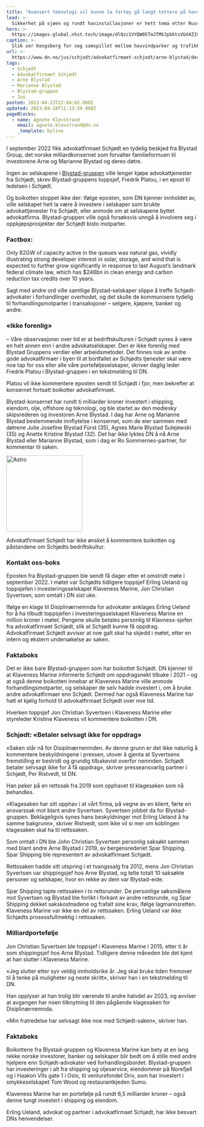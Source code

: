 ```yaml
---
title: "Avansert teknologi vil kunne la fartøy gå langt tettere på havvindparker enn tidligere tenkt"
lead: >-
  Sikkerhet på sjøen og rundt havinstallasjoner er hett tema etter Russlands angrep på Ukraina. Ny Kongsberg-teknologi kan kombinere sikkerhet og økt utnyttelse av områder ved havvindparker.
hero: >-
  https://images-global.nhst.tech/image/dlQzc1VYQW05TmJTMXJpbktsVUd4Z1Vja2FvQ1hTU3dlcVZadmlGSm9BMD0=/nhst/binary/6acd02a7cce53194b91f42ec38d665cd?image_version=1080
caption: >-
  Slik ser Kongsberg for seg samspillet mellom havvindparker og trafikk og bruk av havrommet ellers. Foto: Kongsberg
url: >-
  https://www.dn.no/jus/schjodt/advokatfirmaet-schjodt/arne-blystad/derfor-boikotter-de-schjodt-ikke-forenlig-med-blystad-gruppens-verdier/2-1-1438547
tags:
  - Schjødt
  - Advokatfirmaet Schjødt
  - Arne Blystad
  - Marianne Blystad
  - Blystad-gruppen
  - Jus
posted: 2023-04-23T22:04:02.000Z
updated: 2023-04-28T11:13:59.000Z
pageBlocks:
  - name: Agnete Klevstrand
    email: agnete.klevstrand@dn.no
    _template: byline
---
```


I september 2022 fikk advokatfirmaet Schjødt en tydelig beskjed fra Blystad Group, det norske milliardkonsernet som forvalter familieformuen til investorene Arne og Marianne Blystad og deres døtre.

Ingen av selskapene i [Blystad-gruppen](#) ville lenger kjøpe advokattjenester fra Schjødt, skrev Blystad-gruppens toppsjef, Fredrik Platou, i en epost til ledelsen i Schjødt.

Og boikotten stoppet ikke der: Ifølge eposten, som DN kjenner innholdet av, ville selskapet helt la være å investere i selskaper som brukte advokattjenester fra Schjødt, eller anmode om at selskapene byttet advokatfirma. Blystad-gruppen ville også forsøksvis unngå å involvere seg i oppkjøpsprosjekter der Schjødt bisto motparter.

<div class="factbox">
  <h3>Factbox:</h3>
  <p>
    Only 82GW of capacity active in the queues was natural gas, vividly
    illustrating strong developer interest in solar, storage, and wind that is
    expected to further grow significantly in response to last August’s landmark
    federal climate law, which has $246bn in clean energy and carbon reduction
    tax credits over 10 years.
  </p>
</div>

Sagt med andre ord ville samtlige Blystad-selskaper slippe å treffe Schjødt-advokater i forhandlinger overhodet, og det skulle de kommunisere tydelig til forhandlingsmotparter i transaksjoner – selgere, kjøpere, banker og andre.

### «Ikke forenlig»

– Våre observasjoner over tid er at bedriftskulturen i Schjødt synes å være en helt annen enn i andre advokatselskaper. Den er ikke forenlig med Blystad Gruppens verdier eller arbeidsmetoder. Det finnes nok av andre gode advokatfirmaer i byen til at bortfallet av Schjødts tjenester skal være noe tap for oss eller alle våre porteføljeselskaper, skriver daglig leder Fredrik Platou i Blystad-gruppen i en tekstmelding til DN.

Platou vil ikke kommentere eposten sendt til Schjødt i fjor, men bekrefter at konsernet fortsatt boikotter advokatfirmaet.

Blystad-konsernet har rundt ti milliarder kroner investert i shipping, eiendom, olje, offshore og teknologi, og ble startet av den mediesky skipsrederen og investoren Arne Blystad. I dag har Arne og Marianne Blystad bestemmende innflytelse i konsernet, som de eier sammen med døtrene Julie Josefine Blystad Fürst (35), Agnes Marie Blystad Sulejewski (35) og Anette Kristine Blystad (32). Det har ikke lyktes DN å nå Arne Blystad eller Marianne Blystad, som i dag er Ro Sommernes-partner, for kommentar til saken.

<img
  src="https://images.dn.no/image/ZXlucWphd1cyMG9ocVphSEdnTlhNaEZqenpZalNOdnY0U2VKL0RFamdIbz0=/nhst/binary/b82f738d4b66b94dc24a638b4a1d8495?image_version=1080"
  width="200"
  alt="Astro"
/>

Advokatfirmaet Schjødt har ikke ønsket å kommentere boikotten og påstandene om Schjødts bedriftskultur.

### Kontakt oss-boks

Eposten fra Blystad-gruppen ble sendt få dager etter et omstridt møte i september 2022. I møtet var Schjødts tidligere toppsjef Erling Ueland og toppsjefen i investeringsselskapet Klaveness Marine, Jon Christian Syvertsen, som omtalt i DN sist uke.

Ifølge en klage til Disiplinærnemnda for advokater anklages Erling Ueland for å ha tilbudt toppsjefen i investeringsselskapet Klaveness Marine en million kroner i møtet. Pengene skulle betales personlig til Klavness-sjefen fra advokatfirmaet Schjødt, slik at Schjødt kunne få oppdrag. Advokatfirmaet Schjødt avviser at noe galt skal ha skjedd i møtet, etter en intern og ekstern undersøkelse av saken.

### Faktaboks

Det er ikke bare Blystad-gruppen som har boikottet Schjødt. DN kjenner til at Klaveness Marine informerte Schjødt om oppdragsnekt tilbake i 2021 – og at også denne boikotten innebar at Klaveness Marine ville anmode forhandlingsmotparter, og selskaper de selv hadde investert i, om å bruke andre advokatfirmaer enn Schjødt. Dermed har også Klaveness Marine har hatt et kjølig forhold til advokatfirmaet Schjødt over noe tid.

Hverken toppsjef Jon Christian Syvertsen i Klaveness Marine eller styreleder Kristine Klaveness vil kommentere boikotten i DN.

### Schjødt: «Betaler selvsagt ikke for oppdrag»

«Saken står nå for Disiplinærnemnden. Av denne grunn er det ikke naturlig å kommentere beskyldningene i pressen, utover å gjenta at Syvertsens fremstilling er bestridt og grundig tilbakevist overfor nemnden. Schjødt betaler selvsagt ikke for å få oppdrag», skriver presseansvarlig partner i Schjødt, Per Ristvedt, til DN.

Han peker på en rettssak fra 2019 som opphavet til klagesaken som nå behandles.

«Klagesaken har sitt opphav i at vårt firma, på vegne av en klient, førte en ansvarssak mot blant andre Syvertsen. Syvertsen jobbet da for Blystad-gruppen. Beklageligvis synes hans beskyldninger mot Erling Ueland å ha samme bakgrunn», skriver Ristvedt, som ikke vil si mer om koblingen klagesaken skal ha til rettssaken.

Som omtalt i DN ble John Christian Syvertsen personlig saksøkt sammen med blant andre Arne Blystad i 2019, av bergensrederiet Spar Shipping. Spar Shipping ble representert av advokatfirmaet Schjødt.

Rettssaken hadde sitt utspring i et tvangssalg fra 2012, mens Jon Christian Syvertsen var shippingsjef hos Arne Blystad, og telte totalt 10 saksøkte personer og selskaper, hvor en rekke av dem var Blystad-eide.

Spar Shipping tapte rettssaken i to rettsrunder. De personlige søksmålene mot Syvertsen og Blystad ble forlikt i forkant av andre rettsrunde, og Spar Shipping dekket sakskostnadene og frafalt sine krav, ifølge lagmannsretten. Klaveness Marine var ikke en del av rettssaken. Erling Ueland var ikke Schjødts prosessfullmektig i rettssaken.

### Milliardportefølje

Jon Christian Syvertsen ble toppsjef i Klaveness Marine i 2015, etter ti år som shippingsjef hos Arne Blystad. Tidligere denne måneden ble det kjent at han slutter i Klaveness Marine.

«Jeg slutter etter syv veldig innholdsrike år. Jeg skal bruke tiden fremover til å tenke på muligheter og neste skritt», skriver han i en tekstmelding til DN.

Han opplyser at han trolig blir værende til andre halvdel av 2023, og avviser at avgangen har noen tilknytning til den pågående klagesaken for Disiplinærnemnda.

«Min fratredelse har selvsagt ikke noe med Schjødt-saken», skriver han.

### Faktaboks

Boikottene fra Blystad-gruppen og Klaveness Marine kan bety at en lang rekke norske investorer, banker og selskaper blir bedt om å stille med andre hjelpere enn Schjødt-advokater ved forhandlingsbordet. Blystad-gruppen har investeringer i alt fra shipping og oljeservice, eiendommer på Norefjell og i Haakon VIIs gate 1 i Oslo, til venturefondet Driv, som har investert i smykkeselskapet Tom Wood og restaurantkjeden Sumo.

Klaveness Marine har en portefølje på rundt 6,5 milliarder kroner – også denne tungt investert i shipping og eiendom.

Erling Ueland, advokat og partner i advokatfirmaet Schjødt, har ikke besvart DNs henvendelser.
